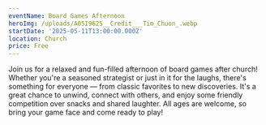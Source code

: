 ```yaml
---
eventName: Board Games Afternoon
heroImg: /uploads/A05I9625__Credit___Tim_Chuon_.webp
startDate: '2025-05-11T13:00:00.000Z'
location: Church
price: Free
---
```



Join us for a relaxed and fun-filled afternoon of board games after church! Whether you're a seasoned strategist or just in it for the laughs, there's something for everyone — from classic favorites to new discoveries. It's a great chance to unwind, connect with others, and enjoy some friendly competition over snacks and shared laughter. All ages are welcome, so bring your game face and come ready to play!
